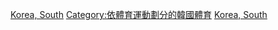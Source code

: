 [[Category:各國柔道|Korea, South]]
[[Category:依體育運動劃分的韓國體育|Category:依體育運動劃分的韓國體育]]
[[Category:亞洲柔道|Korea, South]]